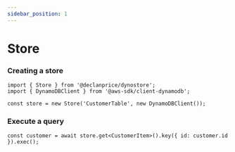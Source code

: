 ```yaml
---
sidebar_position: 1
---
```


# Store


### Creating a store

```tsx title="Create a store"
import { Store } from '@declanprice/dynostore';
import { DynamoDBClient } from '@aws-sdk/client-dynamodb';

const store = new Store('CustomerTable', new DynamoDBClient());
```

### Execute a query

```tsx title="execute a query"
const customer = await store.get<CustomerItem>().key({ id: customer.id }).exec();
```

